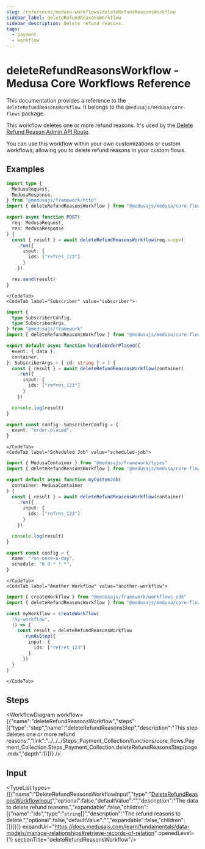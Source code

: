 ```yaml
---
slug: /references/medusa-workflows/deleteRefundReasonsWorkflow
sidebar_label: deleteRefundReasonsWorkflow
sidebar_description: Delete refund reasons.
tags:
  - payment
  - workflow
---
```



# deleteRefundReasonsWorkflow - Medusa Core Workflows Reference

This documentation provides a reference to the `deleteRefundReasonsWorkflow`. It belongs to the `@medusajs/medusa/core-flows` package.

This workflow deletes one or more refund reasons. It's used by the
[Delete Refund Reason Admin API Route](https://docs.medusajs.com/api/admin#refund-reasons\_deleterefundreasonsid).

You can use this workflow within your own customizations or custom workflows, allowing you
to delete refund reasons in your custom flows.

<SourceCodeLink link="https://github.com/medusajs/medusa/blob/ac76e19194a4b1b7f6c8e4fbcfc956c981a572f7/packages/core/core-flows/src/payment-collection/workflows/delete-refund-reasons.ts#L38" />

## Examples

<CodeTabs group="workflow-exection">
    <CodeTab label="API Route" value="api-route">
    
```ts title="src/api/workflow/route.ts"
import type {
  MedusaRequest,
  MedusaResponse,
} from "@medusajs/framework/http"
import { deleteRefundReasonsWorkflow } from "@medusajs/medusa/core-flows"

export async function POST(
  req: MedusaRequest,
  res: MedusaResponse
) {
  const { result } = await deleteRefundReasonsWorkflow(req.scope)
    .run({
      input: {
        ids: ["refres_123"]
      }
    })

  res.send(result)
}
```

    </CodeTab>
    <CodeTab label="Subscriber" value="subscriber">
    
```ts title="src/subscribers/order-placed.ts"
import {
  type SubscriberConfig,
  type SubscriberArgs,
} from "@medusajs/framework"
import { deleteRefundReasonsWorkflow } from "@medusajs/medusa/core-flows"

export default async function handleOrderPlaced({
  event: { data },
  container,
}: SubscriberArgs < { id: string } > ) {
  const { result } = await deleteRefundReasonsWorkflow(container)
    .run({
      input: {
        ids: ["refres_123"]
      }
    })

  console.log(result)
}

export const config: SubscriberConfig = {
  event: "order.placed",
}
```

    </CodeTab>
    <CodeTab label="Scheduled Job" value="scheduled-job">
    
```ts title="src/jobs/message-daily.ts"
import { MedusaContainer } from "@medusajs/framework/types"
import { deleteRefundReasonsWorkflow } from "@medusajs/medusa/core-flows"

export default async function myCustomJob(
  container: MedusaContainer
) {
  const { result } = await deleteRefundReasonsWorkflow(container)
    .run({
      input: {
        ids: ["refres_123"]
      }
    })

  console.log(result)
}

export const config = {
  name: "run-once-a-day",
  schedule: "0 0 * * *",
}
```

    </CodeTab>
    <CodeTab label="Another Workflow" value="another-workflow">
    
```ts title="src/workflows/my-workflow.ts"
import { createWorkflow } from "@medusajs/framework/workflows-sdk"
import { deleteRefundReasonsWorkflow } from "@medusajs/medusa/core-flows"

const myWorkflow = createWorkflow(
  "my-workflow",
  () => {
    const result = deleteRefundReasonsWorkflow
      .runAsStep({
        input: {
          ids: ["refres_123"]
        }
      })
  }
)
```

    </CodeTab>
  </CodeTabs>

## Steps

<WorkflowDiagram workflow={{"name":"deleteRefundReasonsWorkflow","steps":[{"type":"step","name":"deleteRefundReasonsStep","description":"This step deletes one or more refund reasons.","link":"../../../Steps_Payment_Collection/functions/core_flows.Payment_Collection.Steps_Payment_Collection.deleteRefundReasonsStep/page.mdx","depth":1}]}} />

## Input

<TypeList types={[{"name":"DeleteRefundReasonsWorkflowInput","type":"[DeleteRefundReasonsWorkflowInput](../../../../types/core_flows.DeleteRefundReasonsWorkflowInput/page.mdx)","optional":false,"defaultValue":"","description":"The data to delete refund reasons.","expandable":false,"children":[{"name":"ids","type":"`string`[]","description":"The refund reasons to delete.","optional":false,"defaultValue":"","expandable":false,"children":[]}]}]} expandUrl="https://docs.medusajs.com/learn/fundamentals/data-models/manage-relationships#retrieve-records-of-relation" openedLevel={1} sectionTitle="deleteRefundReasonsWorkflow"/>
